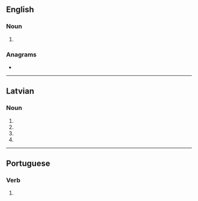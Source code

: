 {{also|somās}}
==English==

===Noun===
{{head|en|noun plural form}}

# {{plural of|soma|lang=en}}

===Anagrams===
* {{anagrams|en|As. Mos.|Masso|Samos|masso-|soams}}

----

==Latvian==

===Noun===
{{head|lv|noun form|g=f}}

# {{lv-inflection of|soma|gen|s}}
# {{lv-inflection of|soma|nom|p}}
# {{lv-inflection of|soma|voc|p}}
# {{lv-inflection of|soma|acc|p}}

----

==Portuguese==

===Verb===
{{head|pt|verb form}}

# {{pt-verb form of|somar|ar|indicative|present|singular|second}}